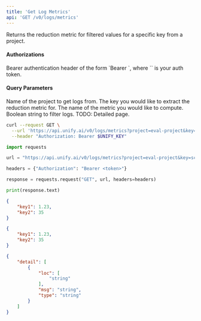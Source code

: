 ```yaml
---
title: 'Get Log Metrics'
api: 'GET /v0/logs/metrics'
---
```

Returns the reduction metric for filtered values for a specific key from a project.

#### Authorizations

<ParamField header="Authorization" type="string" required="true">
  Bearer authentication header of the form `Bearer <token>`, where `<token>` is your auth token.
</ParamField>

#### Query Parameters

<ParamField query="project" type="string" required="true">
Name of the project to get logs from.
</ParamField>

<ParamField query="key" type="string" required="true">
The key you would like to extract the reduction metric for.
</ParamField>

<ParamField query="metric" type="string" required="true">
The name of the metric you would like to compute.
</ParamField>

<ParamField query="filter_expr" type="string | null" >
Boolean string to filter logs. TODO: Detailed page.
</ParamField>

<RequestExample>

```bash cURL
curl --request GET \
  --url 'https://api.unify.ai/v0/logs/metrics?project=eval-project&key=score&metric=mean&filter_expr=len(output)%20>%20200%20and%20temperature%20==%200.5' \
  --header "Authorization: Bearer $UNIFY_KEY"
```

```python Python
import requests

url = "https://api.unify.ai/v0/logs/metrics?project=eval-project&key=score&metric=mean&filter_expr=len(output)%20>%20200%20and%20temperature%20==%200.5"

headers = {"Authorization": "Bearer <token>"}

response = requests.request("GET", url, headers=headers)

print(response.text)
```

</RequestExample>
<ResponseExample>

```json 200
{
    "key1": 1.23,
    "key2": 35
}
```

```json 404
{
    "key1": 1.23,
    "key2": 35
}
```

```json 422
{
    "detail": [
        {
            "loc": [
                "string"
            ],
            "msg": "string",
            "type": "string"
        }
    ]
}
```

</ResponseExample>
